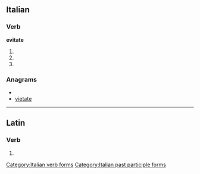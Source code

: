 ==Italian==

===Verb===
'''evitate'''

# {{form of|[[second-person|Second-person]] [[plural]] [[present tense]]|evitare|lang=Italian}}
# {{form of|Second-person plural [[imperative]]|evitare|lang=Italian}}
# {{form of|[[feminine|Feminine]] plural|evitato}}

===Anagrams===
* {{alphagram|aeeittv}}
* [[vietate#Italian|vietate]]

[[Category:Italian verb forms]]
[[Category:Italian past participle forms]]

----
==Latin==

===Verb===
{{la-verb-form|ēvītāte}}

# {{conjugation of|evito|ēvītō|2|p|pres|act|imp|lang=la}}
{{count page|[[Wiktionary:Page count]]}}
{{rfc-auto}}